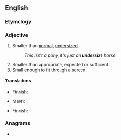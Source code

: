 ==English==

===Etymology===
{{prefix|en|under|size}}

===Adjective===
{{en-adj}}

# Smaller than [[normal]], [[undersized]].
#: ''This isn't a pony, it's just an '''undersize''' horse.''
# Smaller than appropriate, expected or sufficient.
# Small enough to fit through a screen.

====Translations====
{{trans-top|undersized}}
* Finnish: {{t|fi|alimittainen}}
{{trans-mid}}
* Maori: {{t|mi|wheto}}
{{trans-bottom}}

{{trans-top|smaller than appropriate}}
* Finnish: {{t|fi|alimittainen}}
{{trans-mid}}
{{trans-bottom}}

{{trans-top|small enough}}
{{trans-mid}}
{{trans-bottom}}

===Anagrams===
* {{anagrams|en|a=deeinrsuz|unresized}}